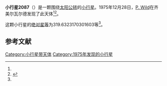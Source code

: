 {{Infobox planet
| bgcolour = #FFFFC0
| name = 2087 Kochera
| symbol = 
| image = 
| caption = 
| discovery = yes
| discovery_ref = 
| discoverer = [[P._Wild|P. Wild]]
| discovery_site = [[齐美尔瓦尔德|齐美尔瓦尔德]] 
| discovered = 1975年12月28日
| designations = yes
| mp_name = 
| named_after = 
| alt_names = 1975 YC/ 1942 VF / 1955 SD1 / 1970 FJ / 1973 AN4
| mp_category = [[主带小行星|主带小行星]]
| orbit_ref = <ref name="a">[http://ssd.jpl.nasa.gov/sbdb.cgi?sstr=2087 2087 Kochera] {{Wayback|url=http://ssd.jpl.nasa.gov/sbdb.cgi?sstr=2087 |date=20200820012005 }}，小行星數據庫瀏覽器（JPL Small-Body Database Browser）－[[美国国家航空航天局|美国国家航空航天局]]喷气推进实验室</ref>
| epoch = 2456400.5 (2013年4月18日更新)
| aphelion = {{convert|2.333232298919286|AU|km|3|abbr=on|lk=out}}
| perihelion = {{convert|2.078813389393144|AU|km|3|abbr=on}}
| semimajor = {{convert|2.206022844156215|AU|km|3|abbr=on}}
| eccentricity = 0.057664614
| period = 1196.777553 [[日|日]]<br />3.28[[儒略年|儒略年]]
| avg_speed = 
| inclination = 1.82911084692937
| asc_node = 95.64477991496712
| mean_anomaly = 
| arg_peri = 319.6323170301603
| satellites = 
| physical_characteristics = yes
| dimensions = 
| mass = 
| density = 
| surface_grav = 
| escape_velocity = 
| sidereal_day = 
| axial_tilt = 
| pole_ecliptic_lat = 
| pole_ecliptic_lon = 
| albedo = 
| temperatures= 
| temp_name1 = 
| mean_temp_1 = 
| max_temp_1 = 
| temp_name2 = 
| max_temp_2 = 
| spectral_type = 
| abs_magnitude = 319.6323170301603
}}

'''小行星2087'''（{{lang-en|2087 Kochera}}）是一颗围绕[[太阳|太阳]][[公转|公转]]的[[小行星|小行星]]。1975年12月28日，[[P._Wild|P. Wild]]在齐美尔瓦尔德发现了此天体<ref name="a" /><ref>{{cite news|title=小行星列表|url=http://cfa-www.harvard.edu/iau/lists/NumberedMPs.txt|accessdate=2013-07-08|newspaper=哈佛大学|archive-date=2008-05-17|archive-url=https://web.archive.org/web/20080517010638/http://cfa-www.harvard.edu/iau/lists/NumberedMPs.txt|dead-url=no}}</ref>。

这颗小行星的[[绝对星等|绝对星等]]为319.6323170301603等<ref name="a" />。

==参考文献==
{{reflist}}
{{Minor Planet Number|[[小行星2086|小行星2086]]|[[小行星2088|小行星2088]]}}

{{小天体}}

[[Category:小行星带天体|Category:小行星带天体]]
[[Category:1975年发现的小行星|Category:1975年发现的小行星]]

{{asteroid-stub}}